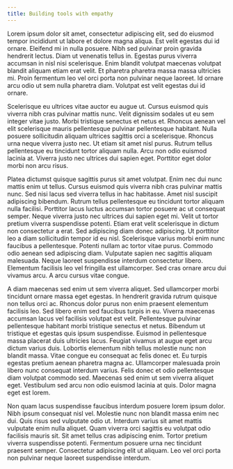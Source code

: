 ```yaml
---
title: Building tools with empathy
---
```


Lorem ipsum dolor sit amet, consectetur adipiscing elit, sed do eiusmod tempor incididunt ut labore et dolore magna aliqua. Est velit egestas dui id ornare. Eleifend mi in nulla posuere. Nibh sed pulvinar proin gravida hendrerit lectus. Diam ut venenatis tellus in. Egestas purus viverra accumsan in nisl nisi scelerisque. Enim blandit volutpat maecenas volutpat blandit aliquam etiam erat velit. Et pharetra pharetra massa massa ultricies mi. Proin fermentum leo vel orci porta non pulvinar neque laoreet. Id ornare arcu odio ut sem nulla pharetra diam. Volutpat est velit egestas dui id ornare.

Scelerisque eu ultrices vitae auctor eu augue ut. Cursus euismod quis viverra nibh cras pulvinar mattis nunc. Velit dignissim sodales ut eu sem integer vitae justo. Morbi tristique senectus et netus et. Rhoncus aenean vel elit scelerisque mauris pellentesque pulvinar pellentesque habitant. Nulla posuere sollicitudin aliquam ultrices sagittis orci a scelerisque. Rhoncus urna neque viverra justo nec. Ut etiam sit amet nisl purus. Rutrum tellus pellentesque eu tincidunt tortor aliquam nulla. Arcu non odio euismod lacinia at. Viverra justo nec ultrices dui sapien eget. Porttitor eget dolor morbi non arcu risus.

Platea dictumst quisque sagittis purus sit amet volutpat. Enim nec dui nunc mattis enim ut tellus. Cursus euismod quis viverra nibh cras pulvinar mattis nunc. Sed nisi lacus sed viverra tellus in hac habitasse. Amet nisl suscipit adipiscing bibendum. Rutrum tellus pellentesque eu tincidunt tortor aliquam nulla facilisi. Porttitor lacus luctus accumsan tortor posuere ac ut consequat semper. Neque viverra justo nec ultrices dui sapien eget mi. Velit ut tortor pretium viverra suspendisse potenti. Etiam erat velit scelerisque in dictum non consectetur a erat. Sed adipiscing diam donec adipiscing. Ut porttitor leo a diam sollicitudin tempor id eu nisl. Scelerisque varius morbi enim nunc faucibus a pellentesque. Potenti nullam ac tortor vitae purus. Commodo odio aenean sed adipiscing diam. Vulputate sapien nec sagittis aliquam malesuada. Neque laoreet suspendisse interdum consectetur libero. Elementum facilisis leo vel fringilla est ullamcorper. Sed cras ornare arcu dui vivamus arcu. A arcu cursus vitae congue.

A diam maecenas sed enim ut sem viverra aliquet. Sed ullamcorper morbi tincidunt ornare massa eget egestas. In hendrerit gravida rutrum quisque non tellus orci ac. Rhoncus dolor purus non enim praesent elementum facilisis leo. Sed libero enim sed faucibus turpis in eu. Viverra maecenas accumsan lacus vel facilisis volutpat est velit. Pellentesque pulvinar pellentesque habitant morbi tristique senectus et netus. Bibendum ut tristique et egestas quis ipsum suspendisse. Euismod in pellentesque massa placerat duis ultricies lacus. Feugiat vivamus at augue eget arcu dictum varius duis. Lobortis elementum nibh tellus molestie nunc non blandit massa. Vitae congue eu consequat ac felis donec et. Eu turpis egestas pretium aenean pharetra magna ac. Ullamcorper malesuada proin libero nunc consequat interdum varius. Felis donec et odio pellentesque diam volutpat commodo sed. Maecenas sed enim ut sem viverra aliquet eget. Vestibulum sed arcu non odio euismod lacinia at quis. Dolor magna eget est lorem.

Non quam lacus suspendisse faucibus interdum posuere lorem ipsum dolor. Nibh ipsum consequat nisl vel. Molestie nunc non blandit massa enim nec dui. Quis risus sed vulputate odio ut. Interdum varius sit amet mattis vulputate enim nulla aliquet. Quam viverra orci sagittis eu volutpat odio facilisis mauris sit. Sit amet tellus cras adipiscing enim. Tortor pretium viverra suspendisse potenti. Fermentum posuere urna nec tincidunt praesent semper. Consectetur adipiscing elit ut aliquam. Leo vel orci porta non pulvinar neque laoreet suspendisse interdum.
